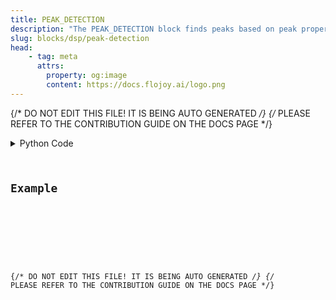 ```yaml
---
title: PEAK_DETECTION
description: "The PEAK_DETECTION block finds peaks based on peak properties."
slug: blocks/dsp/peak-detection
head:
    - tag: meta
      attrs:
        property: og:image
        content: https://docs.flojoy.ai/logo.png
---
```


{/* DO NOT EDIT THIS FILE! IT IS BEING AUTO GENERATED */}
{/* PLEASE REFER TO THE CONTRIBUTION GUIDE ON THE DOCS PAGE */}


<DownloadStudioBanner />
<PythonDocsDisplay docstring={block_data["docstring"]} />
<details>
<summary>Python Code</summary>



<Code code={pythonCode} lang="py" wrap theme="dracula" />

[Find this Flojoy Block on GitHub](https://github.com/flojoy-ai/blocks/blob/main/blocks/DSP/PEAK_DETECTION/PEAK_DETECTION.py)

</details>

## Example


<GetHelpWidget />


<AppDisplay app={app} blockName="PEAK_DETECTION" client:visible />


<Example />

{/* DO NOT EDIT THIS FILE! IT IS BEING AUTO GENERATED */}
{/* PLEASE REFER TO THE CONTRIBUTION GUIDE ON THE DOCS PAGE */}
